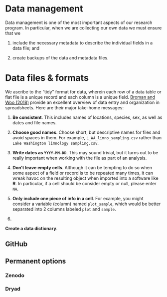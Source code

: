 # Data management

Data management is one of the most important aspects of our research program. In particular, when we are collecting our own data we must ensure that we 

1) include the necessary metadata to describe the individual fields in a data file; and

2) create backups of the data and metadata files.


# Data files & formats

We ascribe to the "tidy" format for data, wherein each row of a data table or flat file is a unique record and each column is a unique field. [Broman and Woo (2018)](resources/Broman_Woo_2018_spreadsheet_data.pdf) provide an excellent overview of data entry and organization in spreadsheets. Here are their major take-home messages:

1) **Be consistent**. This includes names of locations, species, sex, as well as dates and file names.

2) **Choose good names**. Choose short, but descriptive names for files and avoid spaces in them. For example, `L_WA_limno_sampling.csv` rather than `Lake Washington limnology sampling.csv`.

3) **Write dates as `YYYY-MM-DD`**. This may sound trivial, but it turns out to be really important when working with the file as part of an analysis.

4) **Don't leave empty cells**. Although it can be tempting to do so when some aspect of a field or record is to be repeated many times, it can wreak havoc on the resulting object when imported into a software like **R**. In particular, if a cell should be consider empty or null, please enter `NA`.

5) **Only include one piece of info in a cell**. For example, you might consider a variable (column) named `plot_sample`, which would be better separated into 2 columns labeled `plot` and `sample`.

6) 

**Create a data dictionary**.


## GitHub


## Permanent options


### Zenodo


### Dryad



